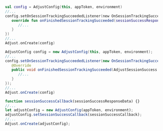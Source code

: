<Tabs>
<Tab title="Kotlin" sync="kotlin">

```kotlin {3-7}
val config = AdjustConfig(this, appToken, environment)
//...
config.setOnSessionTrackingSucceededListener(new OnSessionTrackingSucceededListener() {
   override fun onFinishedSessionTrackingSucceeded(sessionSuccessResponseData: AdjustSessionSuccess) {
      //...
   }
})
//...
Adjust.onCreate(config)
```

</Tab>
<Tab title="Java" sync="java">

```java {3-8}
AdjustConfig config = new AdjustConfig(this, appToken, environment);
//...
config.setOnSessionTrackingSucceededListener(new OnSessionTrackingSucceededListener() {
   @Override
   public void onFinishedSessionTrackingSucceeded(AdjustSessionSuccess sessionSuccessResponseData) {
      //...
   }
});
//...
Adjust.onCreate(config)
```

</Tab>
<Tab title="Javascript" sync="js">

```js
function sessionSuccessCallback(sessionSuccessResponseData) {}
//...
let adjustConfig = new AdjustConfig(appToken, environment);
adjustConfig.setSessionSuccessCallback(sessionSuccessCallback);
//...
Adjust.onCreate(adjustConfig);
```

</Tab>
</Tabs>
